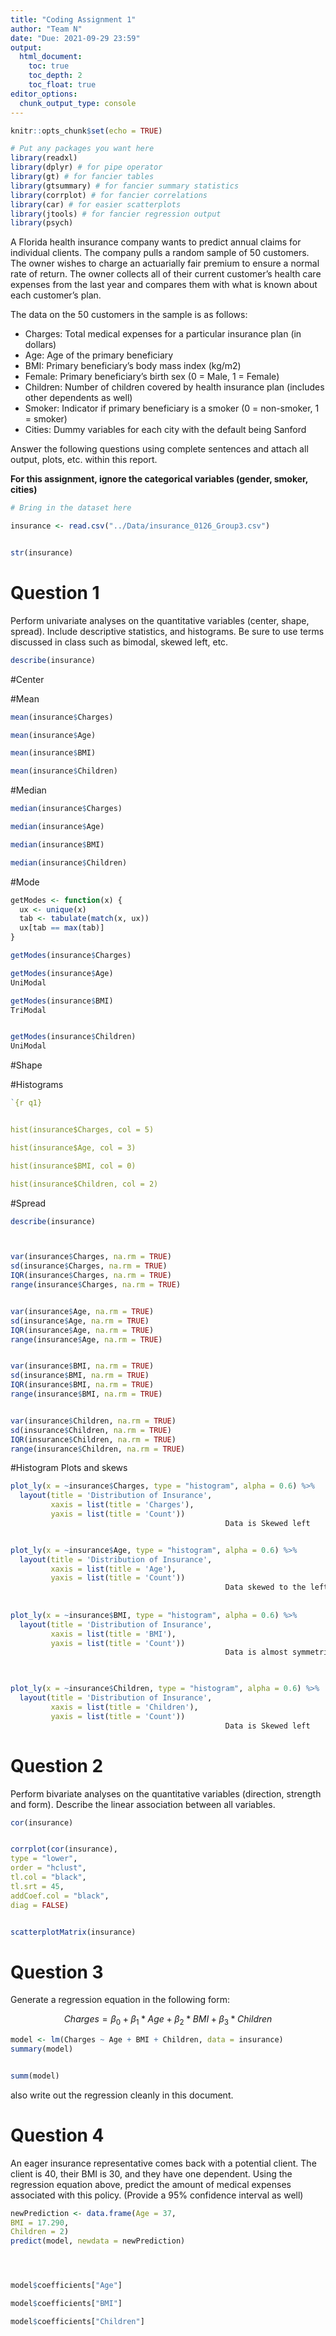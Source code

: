 ---
title: "Coding Assignment 1"
author: "Team N"
date: "Due: 2021-09-29 23:59"
output: 
  html_document:
    toc: true
    toc_depth: 2
    toc_float: true
editor_options: 
  chunk_output_type: console
---

```{r setup, include=FALSE}
knitr::opts_chunk$set(echo = TRUE)
```

```{r packages}
# Put any packages you want here
library(readxl)
library(dplyr) # for pipe operator
library(gt) # for fancier tables
library(gtsummary) # for fancier summary statistics
library(corrplot) # for fancier correlations
library(car) # for easier scatterplots
library(jtools) # for fancier regression output
library(psych)

```


A Florida health insurance company wants to predict annual claims for individual clients. The company pulls a random sample of 50 customers. The owner wishes to charge an actuarially fair premium to ensure a normal rate of return. The owner collects all of their current customer’s health care expenses from the last year and compares them with what is known about each customer’s plan. 

The data on the 50 customers in the sample is as follows:

-	Charges: Total medical expenses for a particular insurance plan (in dollars)
-	Age: Age of the primary beneficiary
-	BMI: Primary beneficiary’s body mass index (kg/m2)
-	Female: Primary beneficiary’s birth sex (0 = Male, 1 = Female)
-	Children: Number of children covered by health insurance plan (includes other dependents as well)
-	Smoker: Indicator if primary beneficiary is a smoker (0 = non-smoker, 1 = smoker)
-	Cities: Dummy variables for each city with the default being Sanford

Answer the following questions using complete sentences and attach all output, plots, etc. within this report.


**For this assignment, ignore the categorical variables (gender, smoker, cities)**

```{r dataset, include=FALSE}
# Bring in the dataset here

insurance <- read.csv("../Data/insurance_0126_Group3.csv") 


str(insurance)

```



# Question 1

Perform univariate analyses on the quantitative variables (center, shape, spread). Include descriptive statistics, and histograms. Be sure to use terms discussed in class such as bimodal, skewed left, etc.

```{r q1}
describe(insurance)
```

#Center



#Mean
```{r}

mean(insurance$Charges)

mean(insurance$Age)

mean(insurance$BMI)

mean(insurance$Children)


```

#Median
```{r}
median(insurance$Charges)

median(insurance$Age)

median(insurance$BMI)

median(insurance$Children)
```


#Mode
```{r}
getModes <- function(x) {
  ux <- unique(x)
  tab <- tabulate(match(x, ux))
  ux[tab == max(tab)]
}

getModes(insurance$Charges)

getModes(insurance$Age)
UniModal

getModes(insurance$BMI)
TriModal


getModes(insurance$Children)
UniModal


```





#Shape


#Histograms
```{r}
`{r q1}


hist(insurance$Charges, col = 5)

hist(insurance$Age, col = 3)

hist(insurance$BMI, col = 0)

hist(insurance$Children, col = 2)
```



#Spread
```{r q1}
describe(insurance)



var(insurance$Charges, na.rm = TRUE)
sd(insurance$Charges, na.rm = TRUE)
IQR(insurance$Charges, na.rm = TRUE)
range(insurance$Charges, na.rm = TRUE)


var(insurance$Age, na.rm = TRUE)
sd(insurance$Age, na.rm = TRUE)
IQR(insurance$Age, na.rm = TRUE)
range(insurance$Age, na.rm = TRUE)


var(insurance$BMI, na.rm = TRUE)
sd(insurance$BMI, na.rm = TRUE)
IQR(insurance$BMI, na.rm = TRUE)
range(insurance$BMI, na.rm = TRUE)


var(insurance$Children, na.rm = TRUE)
sd(insurance$Children, na.rm = TRUE)
IQR(insurance$Children, na.rm = TRUE)
range(insurance$Children, na.rm = TRUE)
```


#Histogram Plots and skews
```{r q1}

plot_ly(x = ~insurance$Charges, type = "histogram", alpha = 0.6) %>% 
  layout(title = 'Distribution of Insurance',
         xaxis = list(title = 'Charges'),
         yaxis = list(title = 'Count')) 
                                                Data is Skewed left


plot_ly(x = ~insurance$Age, type = "histogram", alpha = 0.6) %>% 
  layout(title = 'Distribution of Insurance',
         xaxis = list(title = 'Age'),
         yaxis = list(title = 'Count'))
                                                Data skewed to the left but only a little 
         
                                                                                     
plot_ly(x = ~insurance$BMI, type = "histogram", alpha = 0.6) %>% 
  layout(title = 'Distribution of Insurance',
         xaxis = list(title = 'BMI'),
         yaxis = list(title = 'Count'))
                                                Data is almost symmetrical


                                                
plot_ly(x = ~insurance$Children, type = "histogram", alpha = 0.6) %>% 
  layout(title = 'Distribution of Insurance',
         xaxis = list(title = 'Children'),
         yaxis = list(title = 'Count'))
                                                Data is Skewed left


```



# Question 2

Perform bivariate analyses on the quantitative variables (direction, strength and form). Describe the linear association between all variables. 

```{r q2}

cor(insurance)


corrplot(cor(insurance),
type = "lower",
order = "hclust",
tl.col = "black",
tl.srt = 45,
addCoef.col = "black",
diag = FALSE)


scatterplotMatrix(insurance)

```

# Question 3

Generate a regression equation in the following form:

$$Charges = \beta_{0}+\beta_{1}*Age+\beta_{2}*BMI+\beta_{3}*Children$$

```{r q3}

model <- lm(Charges ~ Age + BMI + Children, data = insurance)
summary(model)


summ(model)


```

also write out the regression cleanly in this document.

# Question 4

An eager insurance representative comes back with a potential client. The client is 40, their BMI is 30, and they have one dependent. Using the regression equation above, predict the amount of medical expenses associated with this policy. (Provide a 95% confidence interval as well)


```{r q4}


newPrediction <- data.frame(Age = 37,
BMI = 17.290,
Children = 2)
predict(model, newdata = newPrediction)




model$coefficients["Age"]

model$coefficients["BMI"]

model$coefficients["Children"]


```